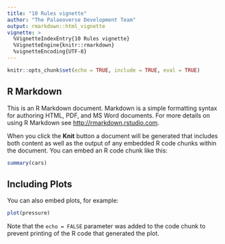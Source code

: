 ```yaml
---
title: "10 Rules vignette"
author: "The Palaeoverse Development Team"
output: rmarkdown::html_vignette
vignette: >
  %VignetteIndexEntry{10 Rules vignette}
  %VignetteEngine{knitr::rmarkdown}
  %vignetteEncoding{UTF-8}
---
```


```r
knitr::opts_chunk$set(echo = TRUE, include = TRUE, eval = TRUE)
```

## R Markdown

This is an R Markdown document. Markdown is a simple formatting syntax for authoring HTML, PDF, and MS Word documents. For more details on using R Markdown see <http://rmarkdown.rstudio.com>.

When you click the **Knit** button a document will be generated that includes both content as well as the output of any embedded R code chunks within the document. You can embed an R code chunk like this:

```r
summary(cars)
```

## Including Plots

You can also embed plots, for example:

```r
plot(pressure)
```

Note that the `echo = FALSE` parameter was added to the code chunk to prevent printing of the R code that generated the plot.
